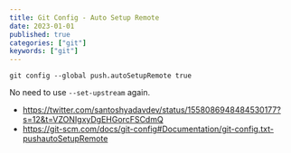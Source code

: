 ```yaml
---
title: Git Config - Auto Setup Remote
date: 2023-01-01
published: true
categories: ["git"]
keywords: ["git"]
---
```


```
git config --global push.autoSetupRemote true
```

No need to use `--set-upstream` again.

- https://twitter.com/santoshyadavdev/status/1558086948484530177?s=12&t=VZONIgxyDgEHGorcFSCdmQ
- https://git-scm.com/docs/git-config#Documentation/git-config.txt-pushautoSetupRemote
